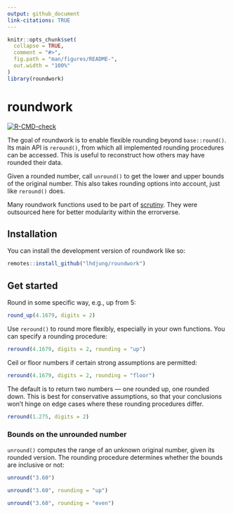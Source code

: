 ```yaml
---
output: github_document
link-citations: TRUE
---
```


<!-- README.md is generated from README.Rmd. Please edit that file -->

```r
knitr::opts_chunk$set(
  collapse = TRUE,
  comment = "#>",
  fig.path = "man/figures/README-",
  out.width = "100%"
)
library(roundwork)
```

# roundwork

<!-- badges: start -->

[![R-CMD-check](https://github.com/lhdjung/roundwork/actions/workflows/R-CMD-check.yaml/badge.svg)](https://github.com/lhdjung/roundwork/actions/workflows/R-CMD-check.yaml)

<!-- badges: end -->

The goal of roundwork is to enable flexible rounding beyond `base::round()`. Its main API is `reround()`, from which all implemented rounding procedures can be accessed. This is useful to reconstruct how others may have rounded their data.

Given a rounded number, call `unround()` to get the lower and upper bounds of the original number. This also takes rounding options into account, just like `reround()` does.

Many roundwork functions used to be part of [scrutiny](https://lhdjung.github.io/scrutiny/). They were outsourced here for better modularity within the errorverse.

## Installation

You can install the development version of roundwork like so:

``` r
remotes::install_github("lhdjung/roundwork")
```

## Get started

Round in some specific way, e.g., up from 5:

```r
round_up(4.1679, digits = 2)
```

Use `reround()` to round more flexibly, especially in your own functions. You can specify a rounding procedure:

```r
reround(4.1679, digits = 2, rounding = "up")
```

Ceil or floor numbers if certain strong assumptions are permitted:

```r
reround(4.1679, digits = 2, rounding = "floor")
```

The default is to return two numbers — one rounded up, one rounded down. This is best for conservative assumptions, so that your conclusions won't hinge on edge cases where these rounding procedures differ.

```r
reround(1.275, digits = 2)
```

### Bounds on the unrounded number

`unround()` computes the range of an unknown original number, given its rounded version. The rounding procedure determines whether the bounds are inclusive or not:

```r
unround("3.60")

unround("3.60", rounding = "up")

unround("3.60", rounding = "even")
```
